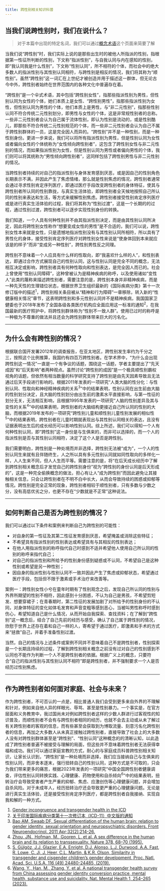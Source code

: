 ```yaml
---
title: 跨性别相关知识科普
---
```


## 当我们说跨性别时，我们在说什么？
> 对于本篇中出现的特定名词，我们可以通过[概念术语](/terms)这个页面来简要了解

当我们说“跨性别”时，我们实际上说的是那些出生时的被他人所指派的性别，指根据第一性征所判断的性别，下文称“指派性别”，与自我认同与内在感知的性别，即“我认同我是什么性别”，下文称“性别认同”，所不相符的个体，而社会中的绝大多数人的指派性别与其性别认同相符，与跨性别是相反的情况，我们将其称为“顺性别”。虽然“跨性别”这一词汇在上世纪才被创造并用于描述这一群体，但无论古今中外，跨性别者始终在世界范围内的各种文化中普遍存在着。

“跨性别”是一个伞式术语，其中包括“跨性别女性”，指那些指派性别为男性，但性别认同为女性的个体，她们本质上是女性、“跨性别男性”，指那些指派性别为女性，但性别认同为男性的个体，他们本质上是男性，与“非二元性别”，指那些性别认同不符合传统二元性别划分，即男性与女性的个体，这是非常规性别者的总称。一些非二元性别者会认为自己属于流体性别，即认为性别是流动的，或是性别酷儿，即那些不符合传统二元性别规范的个体，而一些非二元性别者会认为自己不属于跨性别群体的一员，这是完全因人而异的。“跨性别”并不是一种性别，而是一种性别身份。更进一步来说，我们可以将所有指派性别为男性，但是性别认同为女性或者偏向女性的个体统称为“女性倾向跨性别者”，这包含了跨性别女性与非二元性别的情况，而如果指派性别为女性，但是性别认同为男性或者偏向男性的个体，我们则可以将其统称为“男性倾向跨性别者”，这同样包括了跨性别男性与非二元性别的情况。

当跨性别者持续的对自己的指派性别与身体发育感到厌恶，或是因自己的性别角色长期表示不满，并因此产生了焦虑情绪，那么就是性别焦虑的情况，跨性别者通常会通过寻求性别肯定序列医疗，即通过医疗手段改变跨性别者的身体特征，使其与跨性别者所认同的性别靠拢，与真实生活体验，即跨性别者全天候地按照自己所认同的性别来表达和生活，等方式来缓解性别焦虑。跨性别者接受性别肯定序列医疗或是进行真实生活体验的过程，我们将其称为“性别过渡”，这是一个长期的的过程，通过性别过渡，跨性别者可以逐步实现性别身份的转换。

我们知道，一个人具有何种性别并不由其指派性别决定，而是由其性别认同所决定，因此将跨性别女性称作“想要变成女性的男性”是不合适的，我们可以说，跨性别女性本来就是女性，只是遗憾地指派性别没有与其性别认同所相符，所以具有了男性化的身体，接受性别肯定序列医疗对跨性别女性来说是“使身体回到本来就应该是的样子”而非“变成另一种性别”，跨性别男性反之同理。

跨性别不意味着一个人应具有什么样的性取向，即“我喜欢什么样的人”，和性别表达，即通过合作方式展现自己的性别认同，这与性别认同是完全不同的概念，无法相互决定或影响，跨性别者具有何种性取向和性别表达，是完全因人而已的。社会上曾使用“性别认同障碍”，这种曾被认为是精神疾病的称呼，以及使用诸如“变性人”此类的蔑称来描述跨性别者，需要注意的是，跨性别本身并非精神疾病，而是一种先天性的生理错位状态，根据世界卫生组织最新的《国际疾病分类》第十一次修订版中的描述<sup>1</sup>，跨性别相关条目被从“精神和行为障碍”一章移除，转入新的“性健康相关情况”章节，这表明跨性别和多元性别认同并不是精神疾病，我国国家卫健委也于2018年发布了全国各级各类医疗机构应全面应用这一标准的通知<sup>2</sup>，在我国最新的医疗照护中，将跨性别群体称为“性别不一致人群”。使用已过时的称呼是一种极为不尊重的做法并且还会为跨性别群体带来巨大的污名化。

---

## 为什么会有跨性别的情况？

根据联合国开发署2012年的调查报告，在亚太地区，跨性别发生率约为千分之三，按照这个比例推算，我国约有四百万跨性别者。在学术界中，“为什么会出现跨性别这一情况”一直是一个有争议的话题，围绕这一话题，学者主要提出了“先天成因”和“后天影响”者两种观点。虽然讨论“跨性别的成因”是一个极具顺性别霸权视角的话题，但依然有相当数量的科学研究支持了跨性别是由先天因素导致且无法通过后天手段进行影响的。根据2011年发表的一项研究“人类大脑的性分化：与性别认同、性取向和神经精神疾病的关系<sup>3</sup>”中的结果表明，性别认同在出生前由大脑的性别划分决定，且大脑的性别划分由出生前的激素水平直接影响，与第一性征的划分无关，无法相互影响，且根据1995年发表的一项研究“人脑的性别差异及其与变性的关系<sup>4</sup>”中的结果表明，跨性别者的大脑结构更接近自己所认同的性别的大脑，而根据2019年发布的一项研究“跨性别儿童和顺性别儿童性别发展的相似性<sup>5</sup>”中的结果表明，跨性别者在儿童时期就表现出与其性别认同相关的表达，且没有证据表明出生后的成长经历可以影响性别认同。综上所述，我们可以得知一个人有何种性别认同，即“跨性别”这一身份是与生俱来的，而非可以选择的，而一个人的指派性别是否与其性别认同相符，决定了这个人是否是跨性别。

我们需要明白，跨性别是一种处境而并非选择，跨性别无法被“成为”，一个人的性别认同生来就有且伴随终生，人之所以具有多元性别认同就如同性取向的多样化一样，人人生来不同，但人人生而平等。需要注意的是，将“在后天成长经历中了解到跨性别相关概念后才发觉自己的跨性别身份”视为“跨性别的身份认同是后天形成的”，这是一种完全偷换概念的做法，担心有让人“成为跨性别”而因此避免让其接触相关信息，只会让跨性别者在不明不白中长大，从而会导致持续的困惑或抑郁等情况。跨性别是完全正常的现象，跨性别者相较于顺性别者，只有多数与少数之分，没有高低优劣之分，也更不存在“少数就是不正常”这种说法。

---

## 如何判断自己是否为跨性别的情况？

我们可以通过以下条件和案例来判断自己为跨性别的可能性：

- 对自身的第一性征及其第二性征发育感到厌恶，希望掩盖或消除这些特征；
- 不希望具有指派性别的性别表达或希望具有与其相反的性别表达；
- 在他人用指派性别的称呼指代自己时感到不适并希望他人使用自己所认同的性别的称呼来指代自己；
- 对自己的指派性别和所给予的性别身份感到疑惑或不认同，不希望自己是这种性别或希望是另一种性别；
- 因自身的指派性别与性别认同不一致并因此产生了焦虑或抑郁状态，希望通过医疗手段，包括但不限于激素或手术治疗来改善等。

案例一：跨性别女性小兮在童年时期有了性别观念之后，发现自己所认同的性别与外界所期望的性别不相符，因此感到十分困惑，不认为自己是男孩，不希望剪短发、想要穿裙子；在青春期时，第二性征的发展加剧了对所给予的性别身份的不认同，对身体特征的变化如体毛发育和声音变粗等感到恶心，当被叫男性称呼时感到伤心，希望知道自己是什么情况，从而开始自我探索、查找资料；在了解到“跨性别”这一概念后，结合了自己先前的经历与感受，确认了自己属于跨性别的情况，欣慰于世界上还存在着和自己一样的人，寄希望于通过医疗，即激素和手术的方式来“拯救”自己，并着手准备性别过渡。

当然，自己的情况与上述条件或案例不同并不意味着自己不是跨性别者，性别探索是一个长期且持续的过程，了解到跨性别相关概念之前没有过对自己的性别感到不认同也不能作为判断一个人不是跨性别者的依据。根据广义上的概念，只要符合“自己的指派性别与其性别认同不相符”即是跨性别者，并不强制要求一个人是否经历过性别焦虑。

---

## 作为跨性别者如何面对家庭、社会与未来？

作为跨性别者，不可否认的一点是，相比普通人我们会受到更多来自外界的不理解和针对，例如来自他人异的样眼光、辱骂、甚至是性别暴力。一个事实是，在官方层面和义务教育中，我过国尚未对例如跨性别者这样的少数人群进行过客观性的知识普及，而顺性别者不会有与跨性别者相同的经历，也就不会去主动或从未了解过有关跨性别者的客观的信息，而有些甚至会获取到为博取流量、刻意污名化跨性别者的信息，再加之大多数人从未真正接触过跨性别者，直接导致了社会上的大多数人没有对跨性别群体甚至是“跨性别”、“性别认同”这种概念的的清晰认知，以此造成了跨性别者普遍不被接受与理解的局面，但这些并不意味着跨性别者无法获得幸福和成功。我们可以通过家庭宣教的方式，耐心的与家庭成员科普跨性别相关知识，让家长认识到，“跨性别”是一种处境而非选择，我们应当接纳自己与生俱来的性别认同，而非舍本逐末，强行扭转自己的性别认同，这种方式是不可取的，只会为我们带来更多的痛苦，根据2023年发表的一项研究“中国全国跨性别者健康调查，评估性别认同转换实践、心理健康、药物使用和自杀倾向<sup>6</sup>”中的结果表明，扭转治疗会导致受害者产生严重的抑郁、焦虑、应激创伤等心理健康问题，并会增加自杀风险。对于未成年人，经历扭转治疗还会导致更严重的心理健康问题。无论是进行真实生活体验，还是接受性别肯定序列医疗，都是跨性别者自我接纳、实现自我和解的一种方式。

1. [Gender incongruence and transgender health in the ICD](https://www.who.int/standards/classifications/frequently-asked-questions/gender-incongruence-and-transgender-health-in-the-icd)
2. [关于印发国际疾病分类第十一次修订本（ICD-11）中文版的通知](http://www.phic.org.cn/zcbz/bzypj/bzgf/gjbz/202408/t20240819_438099.html)
3. [Bao AM, Swaab DF. Sexual differentiation of the human brain: relation to gender identity, sexual orientation and neuropsychiatric disorders. Front Neuroendocrinol. 2011 Apr;32(2):214-26.](https://doi.org/10.1016/j.yfrne.2011.02.007)
4. [Zhou, JN., Hofman, M., Gooren, L. et al. A sex difference in the human brain and its relation to transsexuality. Nature 378, 68–70 (1995).](https://doi.org/10.1038/378068a0)
5. [S. Gülgöz, J.J. Glazier, E.A. Enright, D.J. Alonso, L.J. Durwood, A.A. Fast, R. Lowe, C. Ji, J. Heer, C.L. Martin, & K.R. Olson, Similarity in transgender and cisgender children’s gender development, Proc. Natl. Acad. Sci. U.S.A. 116 (49) 24480-24485, (2019).](https://doi.org/10.1073/pnas.1909367116)
6. [Wang, Y., Han, M., Zhang, Y. et al. A national transgender health survey from China assessing gender identity conversion practice, mental health, substance use and suicidality. Nat. Mental Health 1, 254–265 (2023).](https://doi.org/10.1038/s44220-023-00041-z)
